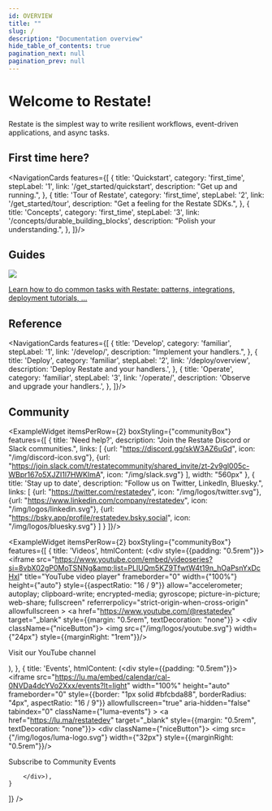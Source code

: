 ```yaml
---
id: OVERVIEW
title: ""
slug: /
description: "Documentation overview"
hide_table_of_contents: true
pagination_next: null
pagination_prev: null
---
```



# Welcome to Restate!


Restate is the simplest way to write resilient workflows, event-driven applications, and async tasks.

## First time here?

<NavigationCards features={[
    {
        title: 'Quickstart',
        category: 'first_time',
        stepLabel: '1',
        link: '/get_started/quickstart',
        description: "Get up and running.",
    },
    {
        title: 'Tour of Restate',
        category: 'first_time',
        stepLabel: '2',
        link: '/get_started/tour',
        description: "Get a feeling for the Restate SDKs.",
    },
    {
        title: 'Concepts',
        category: 'first_time',
        stepLabel: '3',
        link: '/concepts/durable_building_blocks',
        description: "Polish your understanding.",
    },
]}/>

## Guides

<a href="/guides" >
    <div className={"niceButton"}>
        <img src={"/img/arrow-right.svg"} width={"32px"} style={{marginRight: "0.5rem"}}/>
        <p>Learn how to do common tasks with Restate: patterns, integrations, deployment tutorials, ...</p>
    </div>
</a>

## Reference

<NavigationCards features={[
    {
        title: 'Develop',
        category: 'familiar',
        stepLabel: '1',
        link: '/develop/',
        description: "Implement your handlers.",
    },
    {
        title: 'Deploy',
        category: 'familiar',
        stepLabel: '2',
        link: '/deploy/overview',
        description: 'Deploy Restate and your handlers.',
    },
    {
        title: 'Operate',
        category: 'familiar',
        stepLabel: '3',
        link: '/operate/',
        description: 'Observe and upgrade your handlers.',
    },
]}/>

## Community

<ExampleWidget itemsPerRow={2} boxStyling={"communityBox"} features={[
    {
        title: 'Need help?',
        description: "Join the Restate Discord or Slack communities.",
        links: [
            {url: "https://discord.gg/skW3AZ6uGd", icon: "/img/discord-icon.svg"},
            {url: "https://join.slack.com/t/restatecommunity/shared_invite/zt-2v9gl005c-WBpr167o5XJZI1l7HWKImA", icon: "/img/slack.svg"}
        ],
        width: "560px"
    },
    {
        title: 'Stay up to date',
        description: "Follow us on Twitter, LinkedIn, Bluesky.",
        links: [
            {url: "https://twitter.com/restatedev", icon: "/img/logos/twitter.svg"},
            {url: "https://www.linkedin.com/company/restatedev", icon: "/img/logos/linkedin.svg"},
            {url: "https://bsky.app/profile/restatedev.bsky.social", icon: "/img/logos/bluesky.svg"}
        ]
    }
]}/>

<ExampleWidget itemsPerRow={2} boxStyling={"communityBox"} features={[
    {
        title: 'Videos',
        htmlContent: (<div style={{padding: "0.5rem"}}>
            <iframe
                src="https://www.youtube.com/embed/videoseries?si=8vbX02gP0MoTSNNg&amp;list=PLlUQm5KZ9TfwtW4t19n_hOaPsnYxDcHxl"
                title="YouTube video player" frameborder="0" width={"100%"} height={"auto"} style={{aspectRatio: "16 / 9"}}
                allow="accelerometer; autoplay; clipboard-write; encrypted-media; gyroscope; picture-in-picture; web-share; fullscreen"
                referrerpolicy="strict-origin-when-cross-origin" allowfullscreen ></iframe>
            <a href="https://www.youtube.com/@restatedev" target="_blank" style={{margin: "0.5rem", textDecoration: "none"}} >
                <div className={"niceButton"}>
                    <img src={"/img/logos/youtube.svg"} width={"24px"} style={{marginRight: "1rem"}}/>
                    <p >Visit our YouTube channel</p>
                </div>
            </a>
        </div>),
    },
    {
        title: 'Events',
        htmlContent: (<div style={{padding: "0.5rem"}}>
            <iframe
                src="https://lu.ma/embed/calendar/cal-0NVDa4dcYVo2Xxx/events?lt=light"
                width="100%"
                height="auto"
                frameborder="0"
                style={{border: "1px solid #bfcbda88", borderRadius: "4px", aspectRatio: "16 / 9"}}
                allowfullscreen="true"
                aria-hidden="false"
                tabindex="0"
                className={"luma-events"}
            ></iframe>
            <a href="https://lu.ma/restatedev" target="_blank" style={{margin: "0.5rem", textDecoration: "none"}}>
                <div className={"niceButton"}>
                    <img src={"/img/logos/luma-logo.svg"} width={"32px"} style={{marginRight: "0.5rem"}}/>
                    <p>Subscribe to Community Events</p>
                </div>
            </a>

        </div>),
    }
]} />
